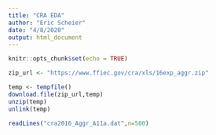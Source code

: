 ```yaml
---
title: "CRA EDA"
author: "Eric Scheier"
date: "4/8/2020"
output: html_document
---
```


```r
knitr::opts_chunk$set(echo = TRUE)
```

```r
zip_url <- "https://www.ffiec.gov/cra/xls/16exp_aggr.zip"

temp <- tempfile()
download.file(zip_url,temp)
unzip(temp)
unlink(temp)

readLines("cra2016_Aggr_A11a.dat",n=500)
```

